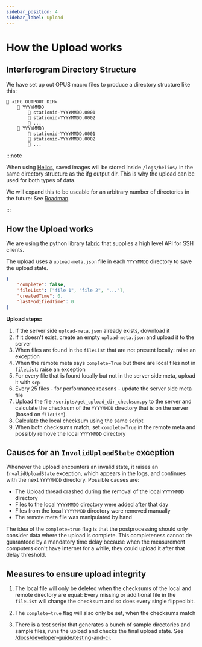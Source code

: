 ```yaml
---
sidebar_position: 4
sidebar_label: Upload
---
```


# How the Upload works

## Interferogram Directory Structure

We have set up out OPUS macro files to produce a directory structure like this:

```
📁 <IFG OUTPOUT DIR>
    📁 YYYYMMDD
        📄 stationid-YYYYMMDD.0001
        📄 stationid-YYYYMMDD.0002
        📄 ...
    📁 YYYYMMDD
        📄 stationid-YYYYMMDD.0001
        📄 stationid-YYYYMMDD.0002
        📄 ...
```

:::note

When using [Helios](/docs/user-guide/tum-plc-and-helios), saved images will be stored inside `/logs/helios/` in the same directory structure as the ifg output dir. This is why the upload can be used for both types of data.

We will expand this to be useable for an arbitrary number of directories in the future: See [Roadmap](/docs/developer-guide/roadmap#upload-improvements).

:::

## How the Upload works

We are using the python library [fabric](https://www.fabfile.org/) that supplies a high level API for SSH clients.

The upload uses a `upload-meta.json` file in each `YYYYMMDD` directory to save the upload state.

```json
{
    "complete": false,
    "fileList": ["file 1", "file 2", "..."],
    "createdTime": 0,
    "lastModifiedTime": 0
}
```

**Upload steps:**

1. If the server side `upload-meta.json` already exists, download it
2. If it doesn't exist, create an empty `upload-meta.json` and upload it to the server
3. When files are found in the `fileList` that are not present locally: <span className="tw-bg-red-200 tw-text-red-900 tw-rounded tw-px-1 tw-font-semibold tw-py-0.5 -tw-my-0.5">raise an exception</span>
4. When the remote meta says `complete=True` but there are local files not in `fileList`: <span className="tw-bg-red-200 tw-text-red-900 tw-rounded tw-px-1 tw-font-semibold tw-py-0.5 -tw-my-0.5">raise an exception</span>
5. For every file that is found locally but not in the server side meta, upload it with `scp`
6. Every 25 files - for performance reasons - update the server side meta file
7. Upload the file `/scripts/get_upload_dir_checksum.py` to the server and calculate the checksum of the `YYYYMMDD` directory that is on the server (based on `fileList`).
8. Calculate the local checksum using the same script
9. When both checksums match, set `complete=True` in the remote meta and possibly remove the local `YYYYMMDD` directory

## Causes for an `InvalidUploadState` exception

Whenever the upload encounters an invalid state, it raises an `InvalidUploadState` exception, which appears in the logs, and continues with the next `YYYYMMDD` directory. Possible causes are:

-   The Upload thread crashed during the removal of the local `YYYYMMDD` directory
-   Files to the local `YYYYMMDD` directory were added after that day
-   Files from the local `YYYYMMDD` directory were removed manually
-   The remote meta file was manipulated by hand

The idea of the `complete=true` flag is that the postprocessing should only consider data where the upload is complete. This completeness cannot de guaranteed by a mandatory time delay because when the measurement computers don't have internet for a while, they could upload it after that delay threshold.

## Measures to ensure upload integrity

1. The local file will only be deleted when the checksums of the local and remote directory are equal: Every missing or additional file in the `fileList` will change the checksum and so does every single flipped bit.

2. The `complete=true` flag will also only be set, when the checksums match

3. There is a test script that generates a bunch of sample directories and sample files, runs the upload and checks the final upload state. See [/docs/developer-guide/testing-and-ci](/docs/developer-guide/testing-and-ci).
